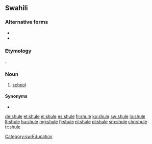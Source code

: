 ==Swahili==

===Alternative forms===
* {{l|sw|skule}}
* {{l|sw|skuli}}

===Etymology===
{{borrowing|sw|de|Schule}}.

===Noun===
{{sw-noun|n}}

# [[school]]

====Synonyms====
* {{l|sw|chuo}}

[[Category:sw:Education]]

[[de:shule]]
[[et:shule]]
[[el:shule]]
[[es:shule]]
[[fr:shule]]
[[ko:shule]]
[[sw:shule]]
[[lo:shule]]
[[lt:shule]]
[[hu:shule]]
[[mg:shule]]
[[fj:shule]]
[[nl:shule]]
[[pl:shule]]
[[sm:shule]]
[[chr:shule]]
[[tr:shule]]